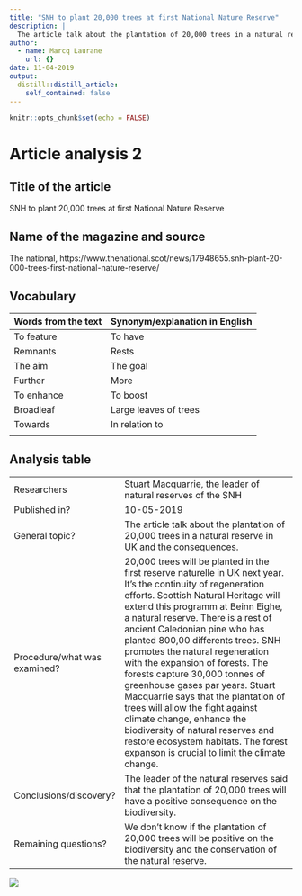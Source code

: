 ```yaml
---
title: "SNH to plant 20,000 trees at first National Nature Reserve"
description: |
  The article talk about the plantation of 20,000 trees in a natural reserve in UK.
author:
  - name: Marcq Laurane
    url: {}
date: 11-04-2019
output:
  distill::distill_article:
    self_contained: false
---
```


```r
knitr::opts_chunk$set(echo = FALSE)
```

# Article analysis 2 

## Title of the article 

SNH to plant 20,000 trees at first National Nature Reserve

## Name of the magazine and source

The national, https://www.thenational.scot/news/17948655.snh-plant-20-000-trees-first-national-nature-reserve/

## Vocabulary 

| Words from the text | Synonym/explanation in English |
| ------------------- | ------------------------------ |
| To feature    | To have                   |
| Remnants      | Rests
| The aim       | The goal |
| Further       | More |
| To enhance    | To boost |
| Broadleaf     | Large leaves of trees |
| Towards       | In relation to |
| 

## Analysis table 

|                              |                                                                     |
| ---------------------------- | ------------------------------------------------------------------- |
| Researchers                  | Stuart Macquarrie, the leader of natural reserves of the SNH                       |
| Published in?                | 10-05-2019                                                       |
| General topic?               | The article talk about the plantation of 20,000 trees in a natural reserve in UK and the consequences.                     |
| Procedure/what was examined? | 20,000 trees will be planted in the first reserve naturelle in UK next year. It's the continuity of regeneration efforts. Scottish Natural Heritage will extend this programm at Beinn Eighe, a natural reserve. There is a rest of ancient Caledonian pine who has planted 800,00 differents trees. SNH promotes the natural regeneration with the expansion of forests. The forests capture 30,000 tonnes of greenhouse gases par years. Stuart Macquarrie says that the plantation of trees will allow the fight against climate change, enhance the biodiversity of natural reserves and restore ecosystem habitats. The forest expanson is crucial to limit the climate change.  |
| Conclusions/discovery?       | The leader of the natural reserves said that the plantation of 20,000 trees will have a positive consequence on the biodiversity.      |
| Remaining questions?         | We don't know if the plantation of 20,000 trees will be positive on the biodiversity and the conservation of the natural reserve. |

![](foret-de-sequoias-ed9b83-0@1x.jpeg)

